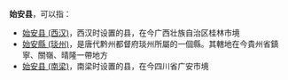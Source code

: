 '''始安县'''，可以指：
*[[始安县_(西汉)|始安县 (西汉)]]，西汉时设置的县，在今广西壮族自治区桂林市境
*[[始安縣_(琰州)|始安縣 (琰州)]]，是唐代黔州都督府琰州所屬的一個縣。其轄地在今貴州省鎮寧、關嶺、晴隆一帶地方
*[[始安县_(南梁)|始安县 (南梁)]]，南梁时设置的县，在今四川省广安市境

{{Disambig|Cat=三字中国县名消歧义}}